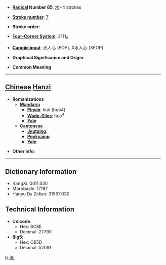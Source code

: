 * '''[[Wiktionary:Chinese radical index| Radical]] Number 85''': [[Wiktionary:Chinese radical index 水|水]]+4 strokes

* '''[[Wiktionary:Chinese total strokes index|Stroke number]]''': [[Wiktionary:Chinese total strokes index 7|7]]

* '''Stroke order''': 

* '''[[Wiktionary:Chinese four corner index|Four-Corner System]]''': 3111<sub>0</sub>

* '''[[Wiktionary:Chinese Cangjie index|Cangjie input]]''': 水人心 (EOP), X水人心 (XEOP)

* '''Graphical Significance and Origin''': 

* '''Common Meaning'''

----

== [[Chinese]] [[Hanzi]] ==

* '''Romanizations'''
** '''[[Mandarin]]'''
*** '''[[Pinyin]]''': huò (huo4)
*** '''[[Wade-Giles]]''': huo<sup>4</sup>
*** '''[[Yale]]''': 
** '''[[Cantonese]]'''
*** '''[[Jyutping]]''':
*** '''[[Penkyamp]]''': 
*** '''[[Yale]]''': 

* '''Other info''': 

----

== Dictionary Information ==

* KangXi: 0611.030
* Morobashi: 17197
* Hanyu Da Zidian: 31567.030

== Technical Information ==

* '''Unicode''':
** Hex: 6C8E
** Decimal: 27790
* '''Big5''':
** Hex: CB5D
** Decimal: 52061

[[fr:沎]]